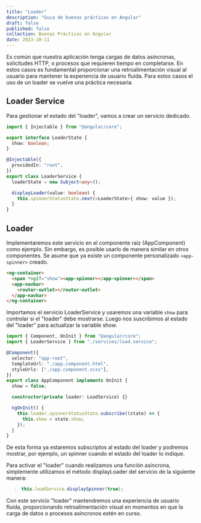 ---
title: "Loader"
description: "Guia de buenas prácticas en Angular"
draft: false
published: false
collection: Buenas Prácticas en Angular
date: 2023-10-11
---


Es común que nuestra aplicación tenga cargas de datos asíncronas, solicitudes HTTP, o procesos que requieren tiempo en completarse. En estos casos es fundamental proporcionar una retroalimentación visual al usuario para mantener la experiencia de usuario fluida. Para estos casos el uso de un loader se vuelve una práctica necesaria.

## Loader Service

Para gestionar el estado del "loader", vamos a crear un servicio dedicado.

```ts
import { Injectable } from "@angular/core";

export interface LoaderState {
  show: boolean;
}

@Injectable({
  providedIn: "root",
})
export class LoaderService {
  loaderState = new Subject<any>();

  displayLoader(value: boolean) {
    this.spinnerStatusState.next(<LoaderState>{ show: value });
  }
}
```

## Loader

Implementaremos este servicio en el componente raíz (AppComponent) como ejemplo. Sin embargo, es posible usarlo de manera similar en otros componentes. Se asume que ya existe un componente personalizado `<app-spinner>` creado.

```html
<ng-container>
  <span *ngIf="show"><app-spinner></app-spinner></span>
  <app-navbar>
    <router-outlet></router-outlet>
  </app-navbar>
</ng-container>
```

Importamos el servicio LoaderService y usaremos una variable `show` para controlar si el "loader" debe mostrarse. Luego nos suscribimos al estado del "loader" para actualizar la variable show.

```ts
import { Component, OnInit } from "@angular/core";
import { LoaderService } from "./services/load.service";

@Component({
  selector: "app-root",
  templateUrl: "./app.component.html",
  styleUrls: ["./app.component.scss"],
})
export class AppComponent implements OnInit {
  show = false;

  constructor(private loader: LoadService) {}

  ngOnInit() {
    this.loader.spinnerStatusState.subscribe((state) => {
      this.show = state.show;
    });
  }
}
```

De esta forma ya estaremos subscriptos al estado del loader y podremos mostrar, por ejemplo, un spinner cuando el estado del loader lo indique.

Para activar el "loader" cuando realizamos una función asíncrona, simplemente utilizamos el método displayLoader del servicio de la siguiente manera:

> ```ts
> this.loadService.displaySpinner(true);
> ```

Con este servicio "loader" mantendremos una experiencia de usuario fluida, proporcionando retroalimentación visual en momentos en que la carga de datos o procesos asíncronos estén en curso.
